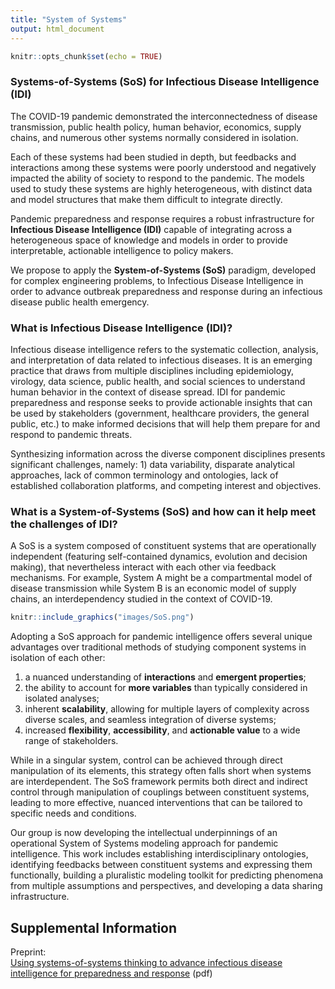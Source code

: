 ```yaml
---
title: "System of Systems"
output: html_document
---
```


```r
knitr::opts_chunk$set(echo = TRUE)
```


### Systems-of-Systems (SoS) for Infectious Disease Intelligence (IDI)

The COVID-19 pandemic demonstrated the interconnectedness of disease transmission, public health policy, human behavior, economics, supply chains, and numerous other systems normally considered in isolation. 

Each of these systems had been studied in depth, but feedbacks and interactions among these systems were poorly understood and negatively impacted the ability of society to respond to the pandemic. The models used to study these systems are highly heterogeneous, with distinct data and model structures that make them difficult to integrate directly.

Pandemic preparedness and response requires a robust infrastructure for **Infectious Disease Intelligence (IDI)** capable of integrating across a heterogeneous space of knowledge and models in order to provide interpretable, actionable intelligence to policy makers.

We propose to apply the **System-of-Systems (SoS)** paradigm, developed for complex engineering problems, to Infectious Disease Intelligence in order to advance outbreak preparedness and response during an infectious disease public health emergency.

### What is Infectious Disease Intelligence (IDI)?

Infectious disease intelligence refers to the systematic collection, analysis, and interpretation of data related to infectious diseases. It is an emerging practice that draws from multiple disciplines including epidemiology, virology, data science, public health, and social sciences to understand human behavior in the context of disease spread. IDI for pandemic preparedness and response seeks to provide actionable insights that can be used by stakeholders (government, healthcare providers, the general public, etc.) to make informed decisions that will help them prepare for and respond to pandemic threats.

Synthesizing information across the diverse component disciplines presents significant challenges, namely: 1) data variability, disparate analytical approaches, lack of common terminology and ontologies, lack of established collaboration platforms, and competing interest and objectives.

### What is a System-of-Systems (SoS) and how can it help meet the challenges of IDI?

A SoS is a system composed of constituent systems that are operationally independent (featuring self-contained dynamics, evolution and decision making), that nevertheless interact with each other via feedback mechanisms. For example, System A might be a compartmental model of disease transmission while System B is an economic model of supply chains, an interdependency studied in the context of COVID-19. 

```r
knitr::include_graphics("images/SoS.png")
```

<p style="clear:both"> <!-- to prevent this paragraph wrapping arround figure.-->
Adopting a SoS approach for pandemic intelligence offers several unique advantages over traditional methods of studying component systems in isolation of each other: 

1. a nuanced understanding of **interactions** and **emergent properties**;  
2. the ability to account for **more variables** than typically considered in isolated analyses;  
3. inherent **scalability**, allowing for multiple layers of complexity across diverse scales, and seamless integration of diverse systems;  
4. increased **flexibility**, **accessibility**, and **actionable value** to a wide range of stakeholders.

While in a singular system, control can be achieved through direct manipulation of its elements, this strategy often falls short when systems are interdependent. The SoS framework permits both direct and indirect control through manipulation of couplings between constituent systems, leading to more effective, nuanced interventions that can be tailored to specific needs and conditions. 

Our group is now developing the intellectual underpinnings of an operational System of Systems modeling approach for pandemic intelligence. This work includes establishing interdisciplinary ontologies, identifying feedbacks between constituent systems and expressing them functionally, building a pluralistic modeling toolkit for predicting phenomena from multiple assumptions and perspectives, and developing a data sharing infrastructure.


<!---</div>
```r
knitr::include_url("system_of_systems_summary.html")
```
<script>iFrameResize({ log: false }, '#system_of_systems')</script>
--->

## Supplemental Information

::: container-frames

<p>Preprint:<br>
  <a href="https://docs.google.com/document/d/16K7Et8PaiaeyjJBJtL3-D1m9xV5EipHm4I_Mafxk3GY/edit?usp=sharing" target="_blank">
  Using systems-of-systems thinking to advance infectious disease intelligence for preparedness and response</a> (pdf)
</p>

<!--
<p>
  <a href="https://github.com/CEIDatUGA/covid-university-reopening" target="_blank">
    <img src="images/GitHub-Mark-64px.png" id="github-icon" alt="GitHub repository"/>
    GitHub repository (public)
  </a>
</p>
-->

:::
